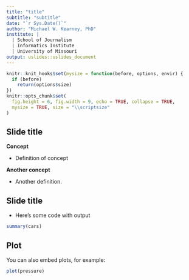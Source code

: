 ```yaml
---
title: "title"
subtitle: "subtitle"
date: "`r Sys.Date()`"
author: "Michael W. Kearney, PhD"
institute: | 
  | School of Journalism
  | Informatics Institute
  | University of Missouri
output: uslides::uslides_document
---
```


```r
knitr::knit_hooks$set(mysize = function(before, options, envir) {
  if (before) 
    return(options$size)
})
knitr::opts_chunk$set(
  fig.height = 6, fig.width = 9, echo = TRUE, collapse = TRUE, 
  mysize = TRUE, size = "\\scriptsize"
)
```

## Slide title

**Concept**

- Definition of concept

**Another concept**

- Another definition.

## Slide title

- Here's some code with output

```r
summary(cars)
```

## Plot

You can also embed plots, for example:

```r
plot(pressure)
```
